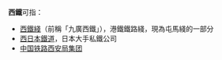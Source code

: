 '''西鐵'''可指：
*[[西鐵綫|西鐵綫]]（前稱「九廣西鐵」），港鐵鐵路綫，現為屯馬綫的一部分
*[[西日本鐵道|西日本鐵道]]，日本大手私鐵公司
*[[中国铁路西安局集团|中国铁路西安局集团]]
{{Disambiguation|cat=二字消歧义}}